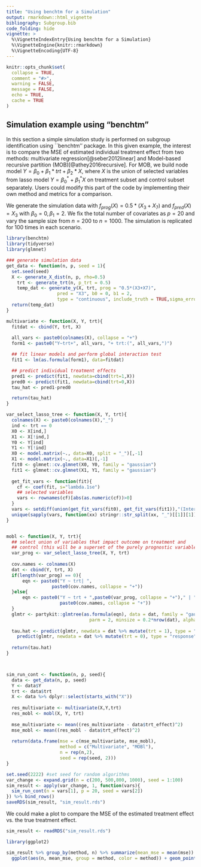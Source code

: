 ```yaml
---
title: "Using benchtm for a Simulation"
output: rmarkdown::html_vignette
bibliography: Subgroup.bib
code_folding: hide
vignette: >
  %\VignetteIndexEntry{Using benchtm for a Simulation}
  %\VignetteEngine{knitr::rmarkdown}
  %\VignetteEncoding{UTF-8}
---
```


```r
knitr::opts_chunk$set(
  collapse = TRUE,
  comment = "#>",
  warning = FALSE,
  message = FALSE,
  echo = TRUE,
  cache = TRUE
)

```

## Simulation example using "benchtm"
In this section a simple simulation study is performed on subgroup identification using ``benchtm'' package. In this given example, the interest is to compare the MSE of estimated individual treatment effect from two methods: multivariate regression[@seber2012linear] and Model-based recursive partition (MOB)[@athey2016recursive]. For MOB, we build node model $Y = \beta_0 + \beta_1*trt + \beta_2*X$, where $X$ is the union of selected variables from lasso model $Y = \beta_0^* + \beta_1^*X$ on treatment subset and control subset separately. Users could modify this part of the code by implementing their own method and metrics for a comparison.

We generate the simulation data with $f_{prog}(X) = 0.5*(X_3+X_7)$ and $f_{pred}(X) = X_3$ with $\beta_0 =0, \beta_1=2$. We fix the total number of covariates as $p=20$ and vary the sample size from $n = 200$ to $n = 1000$. The simulation is replicated for 100 times in each scenario. 

```r
library(benchtm)
library(tidyverse)
library(glmnet)

### generate simulation data
get_data <- function(n, p, seed = 1){
  set.seed(seed)
  X <- generate_X_dist(n, p, rho=0.5)
    trt <- generate_trt(n, p_trt = 0.5)
    temp_dat <- generate_y(X, trt, prog = "0.5*(X3+X7)",
                   pred = "X3", b0 = 0, b1 = 2,
                   type = "continuous", include_truth = TRUE,sigma_error = 1)
  return(temp_dat)
}

multivariate <- function(X, Y, trt){
  fitdat <- cbind(Y, trt, X)
  
  all_vars <- paste0(colnames(X), collapse = "+")
  form1 <- paste0("Y~trt+", all_vars, "+ trt:(", all_vars,")")

  ## fit linear models and perform global interaction test
  fit1 <- lm(as.formula(form1), data=fitdat)

  ## predict individual treatment effects
  pred1 <- predict(fit1, newdata=cbind(trt=1,X))
  pred0 <- predict(fit1, newdata=cbind(trt=0,X))
  tau_hat <- pred1-pred0  

  return(tau_hat)
}

var_select_lasso_tree <- function(X, Y, trt){
  colnames(X) <- paste0(colnames(X),"_")
  ind <- trt == 0
  X0 <- X[ind,]
  X1 <- X[!ind,]
  Y0 <- Y[ind]
  Y1 <- Y[!ind]
  X0 <- model.matrix(~., data=X0, split = "_")[,-1]
  X1 <- model.matrix(~., data=X1)[,-1]
  fit0 <- glmnet::cv.glmnet(X0, Y0, family = "gaussian")
  fit1 <- glmnet::cv.glmnet(X1, Y1, family = "gaussian")
  
  get_fit_vars <- function(fit){
    cf <- coef(fit, s="lambda.1se")
    ## selected variables
    vars <- rownames(cf)[abs(as.numeric(cf))>0]
  }
  vars <- setdiff(union(get_fit_vars(fit0), get_fit_vars(fit1)),"(Intercept)")
  unique(sapply(vars, function(xx) stringr::str_split(xx, "_")[[1]][1]))
}


mobl <- function(X, Y, trt){
  ## select union of variables that impact outcome on treatment and
  ## control (this will be a superset of the purely prognostic variables)
  var_prog <- var_select_lasso_tree(X, Y, trt)
    
  cov.names <- colnames(X)
  dat <- cbind(Y, trt, X)
  if(length(var_prog) == 0){
      eqn <- paste0("Y ~ trt| ",
                 paste0(cov.names, collapse = "+"))
  }else{
      eqn <- paste0("Y ~ trt + ",paste0(var_prog, collapse = "+")," | ",
                    paste0(cov.names, collapse = "+"))
  }
  glmtr <- partykit::glmtree(as.formula(eqn), data = dat, family = "gaussian",
                               parm = 2, minsize = 0.2*nrow(dat), alpha=0.10, bonferroni=TRUE)
  
  tau.hat <- predict(glmtr, newdata = dat %>% mutate(trt = 1), type = "response") -
    predict(glmtr, newdata = dat %>% mutate(trt = 0), type = "response")
  
  return(tau.hat)
}



sim_run_cont <- function(n, p, seed){
  data <- get_data(n, p, seed)
  Y <- data$Y
  trt <- data$trt
  X <- data %>% dplyr::select(starts_with("X"))
    
  res_multivariate <- multivariate(X,Y,trt)
  res_mobl <- mobl(X, Y, trt)  
  
  mse_multivariate <- mean((res_multivariate - data$trt_effect)^2)
  mse_mobl <- mean((res_mobl - data$trt_effect)^2)
 
  return(data.frame(mse = c(mse_multivariate, mse_mobl),
                    method = c("Multivariate", "MOBl"),
                    n = rep(n,2),
                    seed = rep(seed, 2)))
}

set.seed(2222) #set seed for random algorithms
var_change <- expand.grid(n = c(200, 500,800, 1000), seed = 1:100)
sim_result <- apply(var_change, 1, function(vars){
  sim_run_cont(n = vars[1], p = 20, seed = vars[2])
}) %>% bind_rows()
saveRDS(sim_result, "sim_result.rds")
```
We could make a plot to compare the MSE of the estimated treatment effect vs. the true treatment effect.
```r
sim_result <- readRDS("sim_result.rds")
```

```r
library(ggplot2)

sim_result %>% group_by(method, n) %>% summarize(mean_mse = mean(mse)) %>% ungroup() %>%
  ggplot(aes(n, mean_mse, group = method, color = method)) + geom_point() + geom_line() + theme_bw()

```

